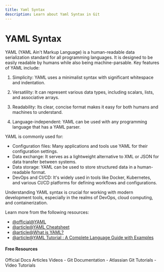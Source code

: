 ```yaml
---
title: Yaml Syntax
description: Learn about Yaml Syntax in Git
---
```


# YAML Syntax

YAML (YAML Ain't Markup Language) is a human-readable data serialization standard for all programming languages. It is designed to be easily readable by humans while also being machine-parsable. Key features of YAML include:

1. Simplicity: YAML uses a minimalist syntax with significant whitespace and indentation.

2. Versatility: It can represent various data types, including scalars, lists, and associative arrays.

3. Readability: Its clear, concise format makes it easy for both humans and machines to understand.

4. Language-independent: YAML can be used with any programming language that has a YAML parser.

YAML is commonly used for:

- Configuration files: Many applications and tools use YAML for their configuration settings.
- Data exchange: It serves as a lightweight alternative to XML or JSON for data transfer between systems.
- Data storage: YAML can be used to store structured data in a human-readable format.
- DevOps and CI/CD: It's widely used in tools like Docker, Kubernetes, and various CI/CD platforms for defining workflows and configurations.

Understanding YAML syntax is crucial for working with modern development tools, especially in the realms of DevOps, cloud computing, and containerization.

Learn more from the following resources:

- [@official@YAML](https://yaml.org/)
- [@article@YAML Cheatsheet](https://cheatsheets.zip/yaml)
- [@article@What is YAML?](https://circleci.com/blog/what-is-yaml-a-beginner-s-guide/)
- [@article@YAML Tutorial : A Complete Language Guide with Examples](https://spacelift.io/blog/yaml)

#### Free Resources

<Tabs defaultValue="official">
<TabsList>
<TabsTrigger value="official">Official Docs</TabsTrigger>
<TabsTrigger value="article">Articles</TabsTrigger>
<TabsTrigger value="video">Videos</TabsTrigger>
</TabsList>

<TabsContent value="official">
- <Link href="https://git-scm.com/docs">Git Documentation</Link>
</TabsContent>
<TabsContent value="article">
- <Link href="https://www.atlassian.com/git/tutorials">Atlassian Git Tutorials</Link>
</TabsContent>
<TabsContent value="video">
- <Link href="https://www.youtube.com/results?search_query=git+yaml-syntax+tutorial">Video Tutorials</Link>
</TabsContent>
</Tabs>

<Outlet path="6-workflows/best-practices/yaml-syntax" />

